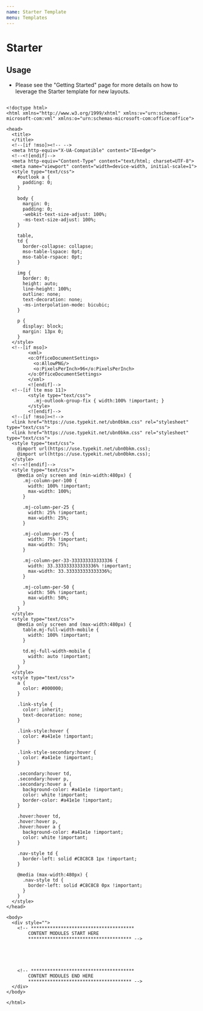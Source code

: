 ```yaml
---
name: Starter Template
menu: Templates
---
```


# Starter

## Usage
* Please see the "Getting Started" page for more details on how to leverage the Starter template for new layouts.

```

<!doctype html>
<html xmlns="http://www.w3.org/1999/xhtml" xmlns:v="urn:schemas-microsoft-com:vml" xmlns:o="urn:schemas-microsoft-com:office:office">

<head>
  <title>
  </title>
  <!--[if !mso]><!-- -->
  <meta http-equiv="X-UA-Compatible" content="IE=edge">
  <!--<![endif]-->
  <meta http-equiv="Content-Type" content="text/html; charset=UTF-8">
  <meta name="viewport" content="width=device-width, initial-scale=1">
  <style type="text/css">
    #outlook a {
      padding: 0;
    }

    body {
      margin: 0;
      padding: 0;
      -webkit-text-size-adjust: 100%;
      -ms-text-size-adjust: 100%;
    }

    table,
    td {
      border-collapse: collapse;
      mso-table-lspace: 0pt;
      mso-table-rspace: 0pt;
    }

    img {
      border: 0;
      height: auto;
      line-height: 100%;
      outline: none;
      text-decoration: none;
      -ms-interpolation-mode: bicubic;
    }

    p {
      display: block;
      margin: 13px 0;
    }
  </style>
  <!--[if mso]>
        <xml>
        <o:OfficeDocumentSettings>
          <o:AllowPNG/>
          <o:PixelsPerInch>96</o:PixelsPerInch>
        </o:OfficeDocumentSettings>
        </xml>
        <![endif]-->
  <!--[if lte mso 11]>
        <style type="text/css">
          .mj-outlook-group-fix { width:100% !important; }
        </style>
        <![endif]-->
  <!--[if !mso]><!-->
  <link href="https://use.typekit.net/ubn0bkm.css" rel="stylesheet" type="text/css">
  <link href="https://use.typekit.net/ubn0bkm.css" rel="stylesheet" type="text/css">
  <style type="text/css">
    @import url(https://use.typekit.net/ubn0bkm.css);
    @import url(https://use.typekit.net/ubn0bkm.css);
  </style>
  <!--<![endif]-->
  <style type="text/css">
    @media only screen and (min-width:480px) {
      .mj-column-per-100 {
        width: 100% !important;
        max-width: 100%;
      }

      .mj-column-per-25 {
        width: 25% !important;
        max-width: 25%;
      }

      .mj-column-per-75 {
        width: 75% !important;
        max-width: 75%;
      }

      .mj-column-per-33-333333333333336 {
        width: 33.333333333333336% !important;
        max-width: 33.333333333333336%;
      }

      .mj-column-per-50 {
        width: 50% !important;
        max-width: 50%;
      }
    }
  </style>
  <style type="text/css">
    @media only screen and (max-width:480px) {
      table.mj-full-width-mobile {
        width: 100% !important;
      }

      td.mj-full-width-mobile {
        width: auto !important;
      }
    }
  </style>
  <style type="text/css">
    a {
      color: #000000;
    }

    .link-style {
      color: inherit;
      text-decoration: none;
    }

    .link-style:hover {
      color: #a41e1e !important;
    }

    .link-style-secondary:hover {
      color: #a41e1e !important;
    }

    .secondary:hover td,
    .secondary:hover p,
    .secondary:hover a {
      background-color: #a41e1e !important;
      color: white !important;
      border-color: #a41e1e !important;
    }

    .hover:hover td,
    .hover:hover p,
    .hover:hover a {
      background-color: #a41e1e !important;
      color: white !important;
    }

    .nav-style td {
      border-left: solid #C8C8C8 1px !important;
    }

    @media (max-width:480px) {
      .nav-style td {
        border-left: solid #C8C8C8 0px !important;
      }
    }
  </style>
</head>

<body>
  <div style="">
    <!-- **************************************
        CONTENT MODULES START HERE
        ************************************** -->
    
    
    

    
    <!-- **************************************
        CONTENT MODULES END HERE
        ************************************** -->
  </div>
</body>

</html>

```